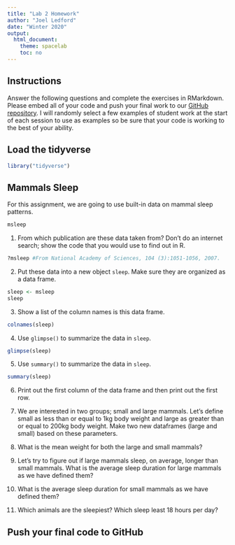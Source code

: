 ```yaml
---
title: "Lab 2 Homework"
author: "Joel Ledford"
date: "Winter 2020"
output:
  html_document:
    theme: spacelab
    toc: no
---
```


## Instructions
Answer the following questions and complete the exercises in RMarkdown. Please embed all of your code and push your final work to our [GitHub repository](https://github.com/FRS417-DataScienceBiologists). I will randomly select a few examples of student work at the start of each session to use as examples so be sure that your code is working to the best of your ability.

## Load the tidyverse
```r
library("tidyverse")
```

## Mammals Sleep
For this assignment, we are going to use built-in data on mammal sleep patterns.  
```r
msleep
```

1. From which publication are these data taken from? Don't do an internet search; show the code that you would use to find out in R.
```r
?msleep #From National Academy of Sciences, 104 (3):1051-1056, 2007.
```

2. Put these data into a new object `sleep`. Make sure they are organized as a data frame.  
```r
sleep <- msleep
sleep
```


3. Show a list of the column names is this data frame.
```r
colnames(sleep)
```


4. Use `glimpse()` to summarize the data in `sleep`.
```r
glimpse(sleep)
```


5. Use `summary()` to summarize the data in `sleep`.
```r
summary(sleep)
```


6. Print out the first column of the data frame and then print out the first row.


7. We are interested in two groups; small and large mammals. Let's define small as less than or equal to 1kg body weight and large as greater than or equal to 200kg body weight. Make two new dataframes (large and small) based on these parameters.  


8. What is the mean weight for both the large and small mammals?


9. Let's try to figure out if large mammals sleep, on average, longer than small mammals. What is the average sleep duration for large mammals as we have defined them?


10. What is the average sleep duration for small mammals as we have defined them?


11. Which animals are the sleepiest? Which sleep least 18 hours per day?  


## Push your final code to GitHub